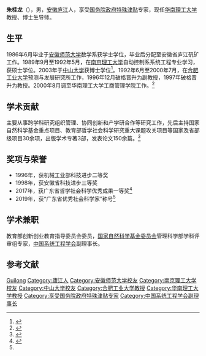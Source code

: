 {{Infobox person
| name                = 朱桂龙
| gender              = 男
| birth_date          = {{birth year and age|1964|11}}
| birth_place         = {{CHN}}[[安徽省|安徽省]][[庐江县|庐江县]]<ref>{{cite web|url=https://www.eduei.com/scut_emba/shizililiang/7785.html|title=华南理工大学-朱桂龙|publisher=中国在职研究生教育信息网|date=2015-03-17|accessdate=2021-01-22|archive-date=2021-01-30|archive-url=https://web.archive.org/web/20210130213103/https://www.eduei.com/scut_emba/shizililiang/7785.html|dead-url=no}}</ref>
| nationality         = {{PRC}}
| residence           = [[广州市|广州市]]
| ethnicity           = 
| alma_mater          = [[安徽师范大学|安徽师范大学]]<br />[[南京理工大学|南京理工大学]]<br />[[中山大学|中山大学]]
| occupation          = [[教授|教授]]
| agent               = [[华南理工大学|华南理工大学]]
| awards              = {{Awards|award=广东省哲学社会科学优秀成果一等奖|year=2017年}}
}}
'''朱桂龙'''（{{bd|1964年|11月||}}），男，[[安徽|安徽]][[庐江县|庐江]]人，享受[[国务院政府特殊津贴|国务院政府特殊津贴]]专家，现任[[华南理工大学|华南理工大学]]教授、博士生导师。

== 生平 ==
1986年6月毕业于[[安徽师范大学|安徽师范大学]]数学系获学士学位，毕业后分配至安徽省庐江矾矿工作。1989年9月至1992年5月，在[[南京理工大学|南京理工大学]]自动控制系系统工程专业学习，获硕士学位。2003年于[[中山大学|中山大学]]获博士学位<ref>{{cite web|url=http://cnsba.scut.edu.cn/2020/0310/c24831a365717/page.htm|title=师资队伍 朱桂龙|publisher=华南理工大学工商管理学院|accessdate=2021-01-22}}</ref>。1992年6月至2000年7月，在[[合肥工业大学|合肥工业大学]]预测与发展研究所工作，1996年12月破格晋升为副教授，1997年破格晋升为教授。2000年8月调至华南理工大学工商管理学院工作。<ref>{{cite web|url=http://teacher.cucdc.com/laoshi/1424963.html|title=教师主页 朱桂龙|publisher=高等教育资讯网|accessdate=2021-01-22|archive-date=2021-01-30|archive-url=https://web.archive.org/web/20210130083016/http://teacher.cucdc.com/laoshi/1424963.html|dead-url=no}}</ref>

== 学术贡献 ==
主要从事跨学科研究组织管理、协同创新和产学研合作等研究工作，先后主持国家自然科学基金重点项目、教育部哲学社会科学研究重大课题攻关项目等国家及省部级项目30余项，出版学术专著3部，发表论文150余篇。<ref name=shkxj>{{cite web|url=https://www.scut.edu.cn/new/2019/1021/c211a16691/page.htm|title=广东省优秀社会科学家——朱桂龙|publisher=华南理工大学|accessdate=2021-01-22|archive-date=2021-01-29|archive-url=https://web.archive.org/web/20210129213754/https://www.scut.edu.cn/new/2019/1021/c211a16691/page.htm|dead-url=no}}</ref>

== 奖项与荣誉 ==
* 1996年，获机械工业部科技进步二等奖
* 1998年，获安徽省科技进步三等奖
* 2017年，获广东省哲学社会科学优秀成果一等奖<ref>{{cite news|url=http://news.scut.edu.cn/2017/1120/c41a34447/page.htm|title=华南理工获省哲学社会科学优秀成果奖数量再创新高|publisher=华南理工大学新闻网|date=2017-11-21|accessdate=2021-01-22|archive-date=2021-01-28|archive-url=https://web.archive.org/web/20210128233239/http://news.scut.edu.cn/2017/1120/c41a34447/page.htm|dead-url=no}}</ref>
* 2019年，获“广东省优秀社会科学家”称号<ref name=shkxj/>

== 学术兼职 ==
教育部创新创业教育指导委员会委员，[[国家自然科学基金委员会|国家自然科学基金委员会]]管理科学部学科评审组专家，[[中国系统工程学会|中国系统工程学会]]副理事长。

== 参考文献 ==
{{Reflist|2}}

{{Navboxes 
| title  = 朱桂龙在[[中国系统工程学会|中国系统工程学会]]的职务
| list1  =
{{中国系统工程学会第八届理事会}}
{{中国系统工程学会第九届理事会}}
}}

{{Authority control}}
{{DEFAULTSORT:Zhu朱}}
[[Category:朱姓|Guilong]]
[[Category:廬江人|Category:廬江人]]
[[Category:安徽师范大学校友|Category:安徽师范大学校友]]
[[Category:南京理工大学校友|Category:南京理工大学校友]]
[[Category:中山大学校友|Category:中山大学校友]]
[[Category:合肥工业大学教授|Category:合肥工业大学教授]]
[[Category:华南理工大学教授|Category:华南理工大学教授]]
[[Category:享受国务院政府特殊津贴专家|Category:享受国务院政府特殊津贴专家]]
[[Category:中国系统工程学会副理事长|Category:中国系统工程学会副理事长]]
